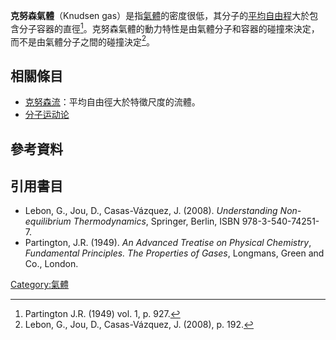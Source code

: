 '''克努森氣體'''（Knudsen gas）是指[[氣體|氣體]]的密度很低，其分子的[[平均自由程|平均自由程]]大於包含分子容器的直徑<ref>Partington J.R. (1949) vol. 1, p. 927.</ref>。克努森氣體的動力特性是由氣體分子和容器的碰撞來決定，而不是由氣體分子之間的碰撞決定<ref>Lebon, G., Jou, D., Casas-Vázquez, J. (2008), p. 192.</ref>。

==相關條目==
* [[克努森流|克努森流]]：平均自由徑大於特徵尺度的流體。
* [[分子运动论|分子运动论]]

==參考資料==
{{Reflist}}

==引用書目==
*Lebon, G., Jou, D., Casas-Vázquez, J. (2008). ''Understanding Non-equilibrium Thermodynamics'', Springer, Berlin, ISBN 978-3-540-74251-7.
*Partington, J.R. (1949). ''An Advanced Treatise on Physical Chemistry'', ''Fundamental Principles. The Properties of Gases'', Longmans, Green and Co., London.

{{物理小作品}}

[[Category:氣體|Category:氣體]]